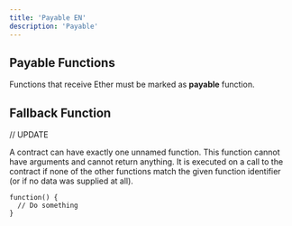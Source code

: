 ```yaml
---
title: 'Payable EN'
description: 'Payable'
---
```




## Payable Functions

Functions that receive Ether must be marked as **payable** function.

## Fallback Function

// UPDATE

A contract can have exactly one unnamed function. 
This function cannot have arguments and cannot return anything. 
It is executed on a call to the contract if none of the other functions match the given function identifier (or if no data was supplied at all).

```solidity
function() {
  // Do something
}
```